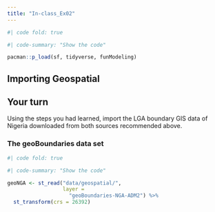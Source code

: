 ```yaml
---
title: "In-class_Ex02"
---
```


```r

#| code fold: true

#| code-summary: "Show the code"

pacman::p_load(sf, tidyverse, funModeling)

```

## Importing Geospatial
::: callout-note
## Your turn

Using the steps you had learned, import the LGA boundary GIS data of Nigeria downloaded from both sources recommended above.
:::

### The geoBoundaries data set

```r

#| code fold: true

#| code-summary: "Show the code"

geoNGA <- st_read("data/geospatial/",
                  layer =
                    "geoBoundaries-NGA-ADM2") %>%
  st_transform(crs = 26392)

```


